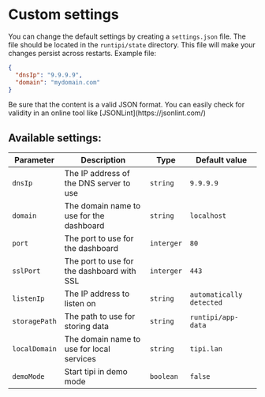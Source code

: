 
# Custom settings

You can change the default settings by creating a `settings.json` file. The file should be located in the `runtipi/state` directory. This file will make your changes persist across restarts. Example file:

```json
{
  "dnsIp": "9.9.9.9",
  "domain": "mydomain.com"
}
```

<Callout type="warning">
  Be sure that the content is a valid JSON format. You can easily check for validity in an online tool like [JSONLint](https://jsonlint.com/)
</Callout>

## Available settings:

| Parameter    | Description                                                 | Type       | Default value            |
|--------------|-------------------------------------------------------------|------------|--------------------------|
| `dnsIp`      | The IP address of the DNS server to use                     | `string`   | `9.9.9.9`                |
| `domain`     | The domain name to use for the dashboard                    | `string`   | `localhost`              |
| `port`       | The port to use for the dashboard                           | `interger` | `80`                     |
| `sslPort`    | The port to use for the dashboard with SSL                  | `interger` | `443`                    |
| `listenIp`   | The IP address to listen on                                 | `string`   | `automatically detected` |
| `storagePath`| The path to use for storing data                            | `string`   | `runtipi/app-data`       |
| `localDomain`| The domain name to use for local services                   | `string`   | `tipi.lan`               |
| `demoMode`   | Start tipi in demo mode                                     | `boolean`  | `false`                  |

